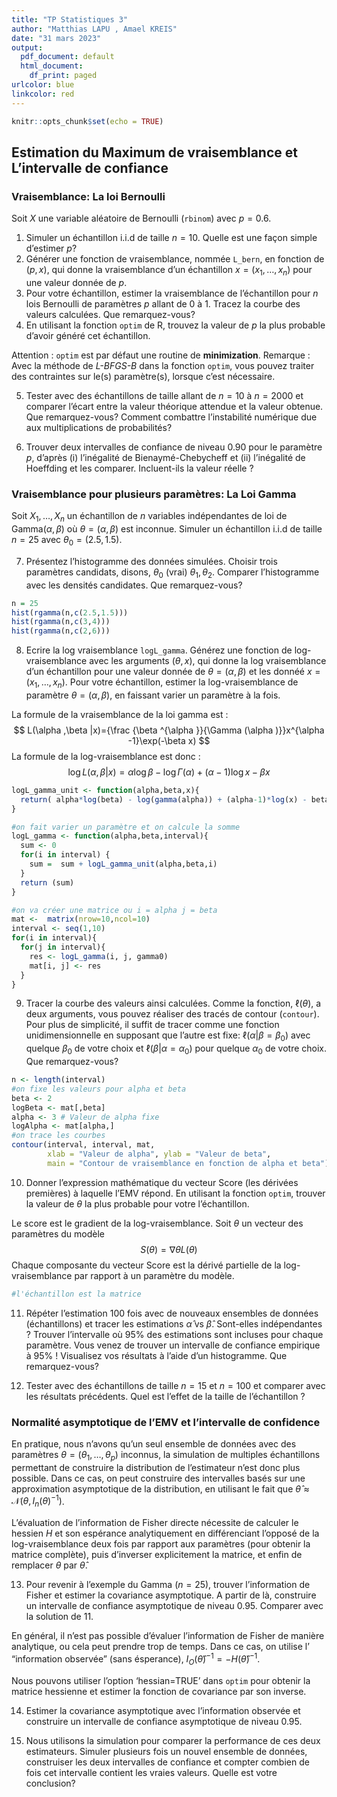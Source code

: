 ```yaml
---
title: "TP Statistiques 3"
author: "Matthias LAPU , Amael KREIS"
date: "31 mars 2023"
output:
  pdf_document: default
  html_document:
    df_print: paged
urlcolor: blue
linkcolor: red
---
```



```r
knitr::opts_chunk$set(echo = TRUE)
```

## Estimation du Maximum de vraisemblance et L'intervalle de confiance

### Vraisemblance: La loi Bernoulli

Soit $X$ une variable aléatoire de Bernoulli (`rbinom`) avec $p=0.6$.

1. Simuler un échantillon i.i.d de taille $n=10$. Quelle est une façon simple d'estimer $p$?
2. Générer une fonction de vraisemblance, nommée `L_bern`, en fonction de $(p, x)$, qui donne la vraisemblance d'un échantillon $x=(x_1,\ldots,x_n)$ pour une valeur donnée de $p$.
3. Pour votre échantillon, estimer la vraisemblance de l'échantillon pour $n$ lois Bernoulli de paramètres $p$ allant de 0 à 1. Tracez la courbe des valeurs calculées. Que remarquez-vous?
4. En utilisant la fonction `optim` de R, trouvez la valeur de $p$ la plus probable d'avoir généré cet échantillon.  

Attention : `optim` est par défaut une routine de **minimization**.
Remarque : Avec la méthode de *L-BFGS-B* dans la fonction `optim`, vous pouvez traiter des contraintes sur le(s) paramètre(s), lorsque c'est nécessaire. 

5. Tester avec des échantillons de taille allant de $n=10$ à $n=2000$ et comparer l'écart entre la valeur théorique attendue et la valeur obtenue. Que remarquez-vous? Comment combattre l'instabilité numérique due aux multiplications de probabilités?

6. Trouver deux intervalles de confiance de niveau 0.90 pour le paramètre $p$, d’après (i) l’inégalité de
Bienaymé-Chebycheff et (ii) l’inégalité de Hoeffding et les comparer. Incluent-ils la valeur réelle ?

### Vraisemblance pour plusieurs paramètres: La Loi Gamma

Soit $X_1,\ldots,X_n$ un échantillon de $n$ variables indépendantes de loi de Gamma($\alpha, \beta$) où $\theta = (\alpha, \beta)$ est inconnue. Simuler un échantillon i.i.d de taille $n=25$ avec $\theta_0 = (2.5, 1.5)$. 


7. Présentez l'histogramme des données simulées. Choisir trois paramètres candidats, disons, $\theta_0$ (vrai) $\theta_1, \theta_2$. Comparer l'histogramme avec les densités candidates. Que remarquez-vous? 

```r
n = 25
hist(rgamma(n,c(2.5,1.5)))
hist(rgamma(n,c(3,4)))
hist(rgamma(n,c(2,6)))
```

8. Ecrire la log vraisemblance `logL_gamma`. Générez une fonction de log-vraisemblance avec les arguments $(\theta, x)$, qui donne la log vraisemblance d'un échantillon pour une valeur donnée de $\theta=(\alpha,\beta)$ et les donnéé $x = (x_1,\ldots,x_n)$. Pour votre échantillon, estimer la log-vraisemblance de paramètre $\theta=(\alpha,\beta)$, en faissant varier un paramètre à la fois. 

La formule de la vraisemblance de la loi gamma est : 
$$
L(\alpha ,\beta |x)={\frac {\beta ^{\alpha }}{\Gamma (\alpha )}}x^{\alpha -1}\exp(-\beta x)
$$
La formule de la log-vraisemblance est donc : 
$$
\log L(\alpha ,\beta |x)=\alpha \log \beta -\log \Gamma (\alpha )+(\alpha -1)\log x-\beta x
$$
 
```r
logL_gamma_unit <- function(alpha,beta,x){
  return( alpha*log(beta) - log(gamma(alpha)) + (alpha-1)*log(x) - beta*x ) 
}

#on fait varier un paramètre et on calcule la somme 
logL_gamma <- function(alpha,beta,interval){
  sum <- 0
  for(i in interval) {
    sum =  sum + logL_gamma_unit(alpha,beta,i)
  }
  return (sum)
}
```

```r
#on va créer une matrice ou i = alpha j = beta
mat <-  matrix(nrow=10,ncol=10)
interval <- seq(1,10)
for(i in interval){
  for(j in interval){
    res <- logL_gamma(i, j, gamma0)
    mat[i, j] <- res
  }
}
```

9. Tracer la courbe des valeurs ainsi calculées. Comme la fonction, $\ell(\theta)$, a deux arguments, vous pouvez réaliser des tracés de contour (`contour`). Pour plus de simplicité, il suffit de tracer comme une fonction unidimensionnelle en supposant que l'autre est fixe: $\ell(\alpha|\beta=\beta_0)$ avec quelque $\beta_0$ de votre choix et $\ell(\beta| \alpha=\alpha_0)$ pour quelque $\alpha_0$ de votre choix. Que remarquez-vous?

```r
n <- length(interval)
#on fixe les valeurs pour alpha et beta
beta <- 2
logBeta <- mat[,beta]
alpha <- 3 # Valeur de alpha fixe
logAlpha <- mat[alpha,]
#on trace les courbes
contour(interval, interval, mat,
        xlab = "Valeur de alpha", ylab = "Valeur de beta",
        main = "Contour de vraisemblance en fonction de alpha et beta")
```

10. Donner l'expression mathématique du vecteur Score (les dérivées premières) à laquelle l'EMV répond. 
En utilisant la fonction `optim`, trouver la valeur de $\theta$ la plus probable pour votre l'échantillon.


Le score est le gradient de la log-vraisemblance.
Soit $\theta$ un vecteur des paramètres du modèle 
$$
S(\theta) = \nabla \theta L(\theta)
$$
Chaque composante du vecteur Score est la dérivé partielle de la log-vraisemblance par rapport à un paramètre du modèle.

```r
#l'échantillon est la matrice 
```

11. Répéter l'estimation 100 fois avec de nouveaux ensembles de données (échantillons) et tracer les estimations $\hat\alpha$ vs $\hat\beta$. Sont-elles indépendantes ?
Trouver l'intervalle où 95\% des estimations sont incluses pour chaque paramètre. Vous venez de trouver un intervalle de confiance empirique à 95\% !
Visualisez vos résultats à l'aide d'un histogramme. Que remarquez-vous?

12. Tester avec des échantillons de taille $n=15$ et $n=100$ et comparer avec les résultats précédents. Quel est l'effet de la taille de l'échantillon ?


### Normalité asymptotique de l’EMV et l'intervalle de confidence

En pratique, nous n'avons qu'un seul ensemble de données avec des paramètres $\theta=(\theta_1,\ldots,\theta_p)$ inconnus, la simulation de multiples échantillons permettant de construire la distribution de l'estimateur n'est donc plus possible. Dans ce cas, on peut construire des intervalles basés sur une approximation asymptotique de la distribution, en utilisant le fait que  $\hat{\theta}\approx \mathcal{N}(\theta,I_n(\theta)^{-1})$.

L'évaluation de l'information de Fisher directe nécessite de calculer le hessien $H$ et son espérance analytiquement en différenciant l’opposé de la log-vraisemblance deux fois par rapport aux paramètres (pour obtenir la matrice complète), puis d'inverser explicitement la matrice, et enfin de remplacer $\theta$ par $\hat{\theta}$.

13. Pour revenir à l'exemple du Gamma ($n=25$), trouver l'information de Fisher et estimer la covariance asymptotique. A partir de là, construire un intervalle de confiance asymptotique de niveau $0.95$. Comparer avec la solution de 11. 

En général, il n'est pas  possible d'évaluer l'information de Fisher de manière analytique, ou cela peut prendre trop de temps. Dans ce cas, on utilise l' "information observée" (sans ésperance), $I_O(\hat{\theta})^{-1}= -H(\hat{\theta})^{-1}$.

Nous pouvons utiliser l'option 'hessian=TRUE' dans `optim` pour obtenir la matrice hessienne et estimer la fonction de covariance par son inverse.

14. Estimer la covariance asymptotique avec l'information observée et construire un intervalle de confiance asymptotique de niveau $0.95$. 

15. Nous utilisons la simulation pour comparer la performance de ces deux estimateurs. Simuler plusieurs fois un nouvel ensemble de données, construiser les deux intervalles de confiance et compter combien de fois cet intervalle contient les vraies valeurs. Quelle est votre conclusion?


